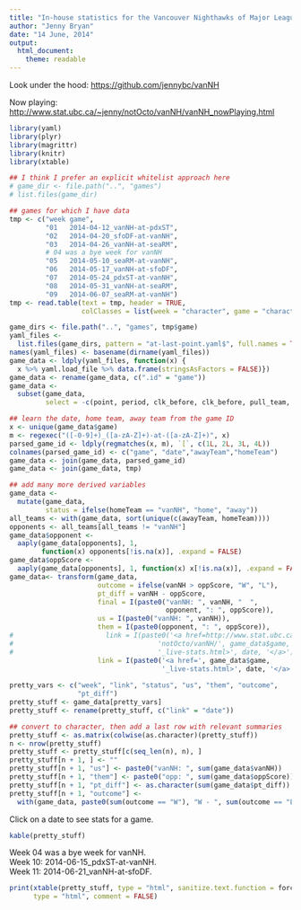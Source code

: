 ```yaml
---
title: "In-house statistics for the Vancouver Nighthawks of Major League Ultimate"
author: "Jenny Bryan"
date: "14 June, 2014"
output:
  html_document:
    theme: readable
---
```


Look under the hood: <https://github.com/jennybc/vanNH>

Now playing: <http://www.stat.ubc.ca/~jenny/notOcto/vanNH/vanNH_nowPlaying.html>

```r
library(yaml)
library(plyr)
library(magrittr)
library(knitr)
library(xtable)

## I think I prefer an explicit whitelist approach here
# game_dir <- file.path("..", "games")
# list.files(game_dir)

## games for which I have data
tmp <- c("week game",
         "01   2014-04-12_vanNH-at-pdxST",
         "02   2014-04-20_sfoDF-at-vanNH",
         "03   2014-04-26_vanNH-at-seaRM",
         # 04 was a bye week for vanNH
         "05   2014-05-10_seaRM-at-vanNH",
         "06   2014-05-17_vanNH-at-sfoDF",
         "07   2014-05-24_pdxST-at-vanNH",
         "08   2014-05-31_vanNH-at-seaRM",
         "09   2014-06-07_seaRM-at-vanNH")
tmp <- read.table(text = tmp, header = TRUE,
                  colClasses = list(week = "character", game = "character"))

game_dirs <- file.path("..", "games", tmp$game)
yaml_files <-
  list.files(game_dirs, pattern = "at-last-point.yaml$", full.names = TRUE)
names(yaml_files) <- basename(dirname(yaml_files))
game_data <- ldply(yaml_files, function(x) {
  x %>% yaml.load_file %>% data.frame(stringsAsFactors = FALSE)})
game_data <- rename(game_data, c(".id" = "game"))
game_data <-
  subset(game_data,
         select = -c(point, period, clk_before, clk_before, pull_team, scor_team))

## learn the date, home team, away team from the game ID
x <- unique(game_data$game)
m <- regexec("([-0-9]+)_([a-zA-Z]+)-at-([a-zA-Z]+)", x)
parsed_game_id <- ldply(regmatches(x, m), `[`, c(1L, 2L, 3L, 4L))
colnames(parsed_game_id) <- c("game", "date","awayTeam","homeTeam")
game_data <- join(game_data, parsed_game_id)
game_data <- join(game_data, tmp)

## add many more derived variables
game_data <-
  mutate(game_data,
         status = ifelse(homeTeam == "vanNH", "home", "away"))
all_teams <- with(game_data, sort(unique(c(awayTeam, homeTeam))))
opponents <- all_teams[all_teams != "vanNH"]
game_data$opponent <- 
  aaply(game_data[opponents], 1,
        function(x) opponents[!is.na(x)], .expand = FALSE)
game_data$oppScore <- 
  aaply(game_data[opponents], 1, function(x) x[!is.na(x)], .expand = FALSE)
game_data<- transform(game_data,
                      outcome = ifelse(vanNH > oppScore, "W", "L"),
                      pt_diff = vanNH - oppScore,
                      final = I(paste0("vanNH: ", vanNH, "  ",
                                       opponent, ": ", oppScore)),
                      us = I(paste0("vanNH: ", vanNH)),
                      them = I(paste0(opponent, ": ", oppScore)),
#                       link = I(paste0('<a href=http://www.stat.ubc.ca/~jenny/',
#                                    'notOcto/vanNH/', game_data$game,
#                                    '_live-stats.html>', date, '</a>')))
                      link = I(paste0('<a href=', game_data$game,
                                      '_live-stats.html>', date, '</a>')))
  
pretty_vars <- c("week", "link", "status", "us", "them", "outcome",
                 "pt_diff")
pretty_stuff <- game_data[pretty_vars]
pretty_stuff <- rename(pretty_stuff, c("link" = "date"))

## convert to character, then add a last row with relevant summaries
pretty_stuff <- as.matrix(colwise(as.character)(pretty_stuff))
n <- nrow(pretty_stuff)
pretty_stuff <- pretty_stuff[c(seq_len(n), n), ]
pretty_stuff[n + 1, ] <- ""
pretty_stuff[n + 1, "us"] <- paste0("vanNH: ", sum(game_data$vanNH))
pretty_stuff[n + 1, "them"] <- paste0("opp: ", sum(game_data$oppScore))
pretty_stuff[n + 1, "pt_diff"] <- as.character(sum(game_data$pt_diff))
pretty_stuff[n + 1, "outcome"] <- 
  with(game_data, paste0(sum(outcome == "W"), "W - ", sum(outcome == "L"), "L"))
```

Click on a date to see stats for a game.

```r
kable(pretty_stuff)
```

Week 04 was a bye week for vanNH.  
Week 10: 2014-06-15_pdxST-at-vanNH.  
Week 11: 2014-06-21_vanNH-at-sfoDF.  

```r
print(xtable(pretty_stuff, type = "html", sanitize.text.function = force),
      type = "html", comment = FALSE)
```

